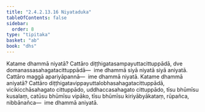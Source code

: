```yaml
---
title: "2.4.2.13.16 Niyataduka"
tableOfContents: false
sidebar:
  order: 8
type: "tipitaka"
basket: "ab"
book: "dhs"
---
```



<DynamicBreadcrumb />

<Division number="1611" book="dhs">

<Paragraph number="2322" book="dhs">
Katame dhammā niyatā? Cattāro diṭṭhigatasampayuttacittuppādā, dve domanassasahagatacittuppādā—  ime dhammā siyā niyatā siyā aniyatā. Cattāro maggā apariyāpannā—  ime dhammā niyatā.
</Paragraph>

</Division>
<Division number="1612" book="dhs">

<Paragraph number="2323" book="dhs">
Katame dhammā aniyatā? Cattāro diṭṭhigatavippayuttalobhasahagatacittuppādā, vicikicchāsahagato cittuppādo, uddhaccasahagato cittuppādo, tīsu bhūmīsu kusalaṃ, catūsu bhūmīsu vipāko, tīsu bhūmīsu kiriyābyākataṃ, rūpañca, nibbānañca—  ime dhammā aniyatā.
</Paragraph>
</Division>